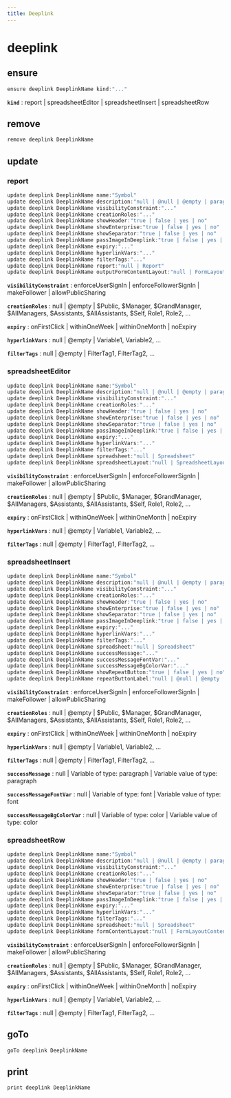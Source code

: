 ```yaml
---
title: Deeplink
---
```


# deeplink

## ensure

```js filename="Terminal" copy
ensure deeplink DeeplinkName kind:"..."
```

**`kind`**
 : report | spreadsheetEditor | spreadsheetInsert | spreadsheetRow


## remove

```js filename="Terminal" copy
remove deeplink DeeplinkName
```


## update

### report
```js filename="Terminal" copy
update deeplink DeeplinkName name:"Symbol"
update deeplink DeeplinkName description:"null | @null | @empty | paragraph"
update deeplink DeeplinkName visibilityConstraint:"..."
update deeplink DeeplinkName creationRoles:"..."
update deeplink DeeplinkName showHeader:"true | false | yes | no"
update deeplink DeeplinkName showEnterprise:"true | false | yes | no"
update deeplink DeeplinkName showSeparator:"true | false | yes | no"
update deeplink DeeplinkName passImageInDeeplink:"true | false | yes | no"
update deeplink DeeplinkName expiry:"..."
update deeplink DeeplinkName hyperlinkVars:"..."
update deeplink DeeplinkName filterTags:"..."
update deeplink DeeplinkName report:"null | Report"
update deeplink DeeplinkName outputFormContentLayout:"null | FormLayoutContent"
```

**`visibilityConstraint`**
 : enforceUserSignIn | enforceFollowerSignIn | makeFollower | allowPublicSharing

**`creationRoles`**
 : null | @empty | $Public, $Manager, $GrandManager, $AllManagers, $Assistants, $AllAssistants, $Self, Role1, Role2, ...

**`expiry`**
 : onFirstClick | withinOneWeek | withinOneMonth | noExpiry

**`hyperlinkVars`**
 : null | @empty | Variable1, Variable2, ...

**`filterTags`**
 : null | @empty | FilterTag1, FilterTag2, ...

### spreadsheetEditor
```js filename="Terminal" copy
update deeplink DeeplinkName name:"Symbol"
update deeplink DeeplinkName description:"null | @null | @empty | paragraph"
update deeplink DeeplinkName visibilityConstraint:"..."
update deeplink DeeplinkName creationRoles:"..."
update deeplink DeeplinkName showHeader:"true | false | yes | no"
update deeplink DeeplinkName showEnterprise:"true | false | yes | no"
update deeplink DeeplinkName showSeparator:"true | false | yes | no"
update deeplink DeeplinkName passImageInDeeplink:"true | false | yes | no"
update deeplink DeeplinkName expiry:"..."
update deeplink DeeplinkName hyperlinkVars:"..."
update deeplink DeeplinkName filterTags:"..."
update deeplink DeeplinkName spreadsheet:"null | Spreadsheet"
update deeplink DeeplinkName spreadsheetLayout:"null | SpreadsheetLayout"
```

**`visibilityConstraint`**
 : enforceUserSignIn | enforceFollowerSignIn | makeFollower | allowPublicSharing

**`creationRoles`**
 : null | @empty | $Public, $Manager, $GrandManager, $AllManagers, $Assistants, $AllAssistants, $Self, Role1, Role2, ...

**`expiry`**
 : onFirstClick | withinOneWeek | withinOneMonth | noExpiry

**`hyperlinkVars`**
 : null | @empty | Variable1, Variable2, ...

**`filterTags`**
 : null | @empty | FilterTag1, FilterTag2, ...

### spreadsheetInsert
```js filename="Terminal" copy
update deeplink DeeplinkName name:"Symbol"
update deeplink DeeplinkName description:"null | @null | @empty | paragraph"
update deeplink DeeplinkName visibilityConstraint:"..."
update deeplink DeeplinkName creationRoles:"..."
update deeplink DeeplinkName showHeader:"true | false | yes | no"
update deeplink DeeplinkName showEnterprise:"true | false | yes | no"
update deeplink DeeplinkName showSeparator:"true | false | yes | no"
update deeplink DeeplinkName passImageInDeeplink:"true | false | yes | no"
update deeplink DeeplinkName expiry:"..."
update deeplink DeeplinkName hyperlinkVars:"..."
update deeplink DeeplinkName filterTags:"..."
update deeplink DeeplinkName spreadsheet:"null | Spreadsheet"
update deeplink DeeplinkName successMessage:"..."
update deeplink DeeplinkName successMessageFontVar:"..."
update deeplink DeeplinkName successMessageBgColorVar:"..."
update deeplink DeeplinkName showRepeatButton:"true | false | yes | no"
update deeplink DeeplinkName repeatButtonLabel:"null | @null | @empty | text"
```

**`visibilityConstraint`**
 : enforceUserSignIn | enforceFollowerSignIn | makeFollower | allowPublicSharing

**`creationRoles`**
 : null | @empty | $Public, $Manager, $GrandManager, $AllManagers, $Assistants, $AllAssistants, $Self, Role1, Role2, ...

**`expiry`**
 : onFirstClick | withinOneWeek | withinOneMonth | noExpiry

**`hyperlinkVars`**
 : null | @empty | Variable1, Variable2, ...

**`filterTags`**
 : null | @empty | FilterTag1, FilterTag2, ...

**`successMessage`**
 : null | Variable of type: paragraph | Variable value of type: paragraph

**`successMessageFontVar`**
 : null | Variable of type: font | Variable value of type: font

**`successMessageBgColorVar`**
 : null | Variable of type: color | Variable value of type: color

### spreadsheetRow
```js filename="Terminal" copy
update deeplink DeeplinkName name:"Symbol"
update deeplink DeeplinkName description:"null | @null | @empty | paragraph"
update deeplink DeeplinkName visibilityConstraint:"..."
update deeplink DeeplinkName creationRoles:"..."
update deeplink DeeplinkName showHeader:"true | false | yes | no"
update deeplink DeeplinkName showEnterprise:"true | false | yes | no"
update deeplink DeeplinkName showSeparator:"true | false | yes | no"
update deeplink DeeplinkName passImageInDeeplink:"true | false | yes | no"
update deeplink DeeplinkName expiry:"..."
update deeplink DeeplinkName hyperlinkVars:"..."
update deeplink DeeplinkName filterTags:"..."
update deeplink DeeplinkName spreadsheet:"null | Spreadsheet"
update deeplink DeeplinkName formContentLayout:"null | FormLayoutContent"
```

**`visibilityConstraint`**
 : enforceUserSignIn | enforceFollowerSignIn | makeFollower | allowPublicSharing

**`creationRoles`**
 : null | @empty | $Public, $Manager, $GrandManager, $AllManagers, $Assistants, $AllAssistants, $Self, Role1, Role2, ...

**`expiry`**
 : onFirstClick | withinOneWeek | withinOneMonth | noExpiry

**`hyperlinkVars`**
 : null | @empty | Variable1, Variable2, ...

**`filterTags`**
 : null | @empty | FilterTag1, FilterTag2, ...


## goTo

```js filename="Terminal" copy
goTo deeplink DeeplinkName
```


## print

```js filename="Terminal" copy
print deeplink DeeplinkName
```



